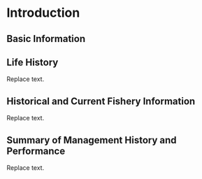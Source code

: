 # Introduction
## Basic Information


## Life History
Replace text.


## Historical and Current Fishery Information
Replace text.

## Summary of Management History and Performance
Replace text.


